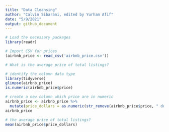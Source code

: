```yaml
---
title: "Data Cleansing"
author: "Calvin Sibarani, edited by Yurham Afif"
date: "5/9/2021"
output: github_document
---
```


```r
# Load the necessary packages
library(readr)
```

```r
# Import CSV for prices
(airbnb_price <- read_csv('airbnb_price.csv'))
```

```r
# What is the average price of total listings?

# identify the column data type
library(tidyverse)
glimpse(airbnb_price)
is.numeric(airbnb_price$price)

# create a new column which price are in numeric
airbnb_price <- airbnb_price %>% 
  mutate(price_dollars = as.numeric(str_remove(airbnb_price$price, " dollars")))
airbnb_price

# the average price of total listings? 
mean(airbnb_price$price_dollars)

```

